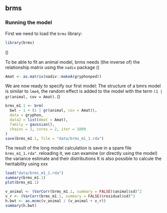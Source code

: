 ## brms

### Running the model

First we need to load the `brms` library:
```r
library(brms)
```
(<!--  May be add a sentence about brms and its link to stan ? -->)

To be able to fit an animal model, brms needs (the inverse of) the relationship matrix using the `nadiv` package (<!--  May be add a sentence about nadiv? -->)

```r
Amat <- as.matrix(nadiv::makeA(gryphonped))
```
We are now ready to specify our first model:
The structure of a bmrs model is similar to `lme4`, the random effect is added to the model with the term `(1 | gr(animal, cov = Amat)`. (<!-- more explanation-->)

```r
brms_m1.1 <- brm(
  bwt ~ 1 + (1 | gr(animal, cov = Amat)),
  data = gryphon,
  data2 = list(Amat = Amat),
  family = gaussian(),
  chains = 2, cores = 2, iter = 1000
)
save(brms_m1.1, file = "data/brms_m1_1.rda")
```

The result of the long model calculation is save in a spare file `brms_m1_1.rda"`.
reloading it, we can examine (or directly using the model) the variance estimate and their distributions
It is also possible to calcule the heritability using xxx

```r
load("data/brms_m1_1.rda")
summary(brms_m1.1)
plot(brms_m1.1)

v_animal <- (VarCorr(brms_m1.1, summary = FALSE)$animal$sd)^2
v_r <- (VarCorr(brms_m1.1, summary = FALSE)$residual$sd)^2
h.bwt <- as.mcmc(v_animal / (v_animal + v_r))
summary(h.bwt)
```

<!-- autocorrelation diagnostic -->


<!--
## Adding fixed effects

To add effects to a univariate model we simply modify the fixed effect portion of the model specification:

# ```{r eval = params$fit_all}
# brms_m1.1 <- brm(
#   bwt ~ 1 + sex (1 | gr(animal, cov = Amat)),
#   data = gryphon,
#   data2 = list(Amat = Amat),
#   family = gaussian(),
#   chains = 2, cores = 2, iter = 1000
# )

# save(brms_m1.2, file = "data/brms_m1_2.rda")
# ```

# ```{r}
# load("data/brms_m1_2.rda")
# summary(brms_m1.2)
# plot(brms_m1.2)


# summary(brms_m1.2)$fixed
# summary(brms_m1.2)$random
# ```

### Adding random effects

This is done by simply modifying the model statement in the same way, but requires addition of a prior for the new random effect. For instance, we can fit an effect of birth year:


# ```{r eval = params$fit_all}
# brms_m1.3 <- brm(
#   bwt ~ 1 + sex+(1 | gr(animal, cov = Amat))+ (1|byear) + (1|mother),
#   data = gryphon,
#   data2 = list(Amat = Amat),
#   family = gaussian(),
#   chains = 2, cores = 2, iter = 1000
# )
# save(brms_m1.3, file = "data/brms_m1_3.rda")
# ```

# ```{r}
# load("data/brms_m1_3.rda")
# summary(brms_m1.3)
# plot(brms_m1.3)
# ```


### Testing significance of variance components

 how to compare models?  DIC or Ci of estimate or other test  


### Futher partitionning variance

Depending of the research question and the presence of different group within the dataset, MCMCglmm allowed to partition the variance at different level. For the example, we can partition the additive genetic and residual variance between SEXE (male and female) to estimate the sex-specific heritability 

 need to check the code  I never partition a random effect with lme4 + need to apply it to the residual level too, more too do here

# ```{r eval = params$fit_all}
# brms_m1.SEX<- brm(
#   bwt ~ 1 + sex +(1 | gr(animal, cov = Amat))+ (1|byear) + (1|mother),
#   data = gryphon,
#   data2 = list(Amat = Amat),
#   family = gaussian(),
#   chains = 2, cores = 2, iter = 1000
# )
# save(brms_m1.SEX, file = "data/brms_m1_3.rda")
# ```

# ```{r}
# load("data/brms_m1_SEX.rda")
# summary(brms_m1.SEX)
# plot(brms_m1.SEX)
# ```


### Modification of model parameter
### Covariance between two random effects
-->